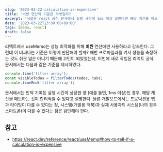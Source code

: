 ```yaml
---
slug: '2023-03-22-calculation-is-expensive'
title: '비싼 연산의 기준은 무엇일까?'
excerpt: '새로운 react 공식 문서에서 실행 시간이 1ms 이상 걸린다면 해당 계산을 메모하라는 합리적인 답변을 얻을 수 있었다.'
date: '2023-03-22T23:00:00+09:00'
tags: [memo, react]
draft: false
---
```


리액트에서 useMemo는 성능 최적화를 위해 **비싼** 연산에만 사용하라고 강조한다. 그런데 이 비싸다는 기준은 어떻게 판단해야 할까? 매번 프로파일러를 켜서 성능을 측정하는 것도 쉬운 일은 아니기 때문에 고민이 되었었는데, 이번에 새로 작업된 리액트 공식 문서에서는 다음과 같은 기준을 제시하였다.

```ts
console.time('filter array');
const visibleTodos = filterTodos(todos, tab);
console.timeEnd('filter array');
```

문서에서는 만약 기록된 실행 시간이 상당한 양 (예를 들면, 1ms 이상)인 경우, 해당 계산을 메모하는 것이 합리적일 수 있다고 설명한다.
물론 개발모드에서는 프로덕션용 앱과 타이밍이 다를 수 있다는 점, 시스템(개발용 맥북)과 실제 사용자의 시스템(나의 경우 스마트폰)이 다를 수 있다는 점은 감안해야 한다.

## 참고

- https://react.dev/reference/react/useMemo#how-to-tell-if-a-calculation-is-expensive
